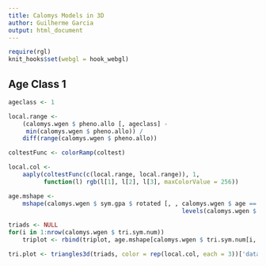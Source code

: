 ```yaml
---
title: Calomys Models in 3D
author: Guilherme Garcia
output: html_document
---
```


```r
require(rgl)
knit_hooks$set(webgl = hook_webgl)
```

## Age Class 1

```r
ageclass <- 1

local.range <-
    (calomys.wgen $ pheno.allo [, ageclass] -
     min(calomys.wgen $ pheno.allo)) /
    diff(range(calomys.wgen $ pheno.allo))

coltestFunc <- colorRamp(coltest)

local.col <-
    aaply(coltestFunc(c(local.range, local.range)), 1,
          function(l) rgb(l[1], l[2], l[3], maxColorValue = 256))

age.mshape <-
    mshape(calomys.wgen $ sym.gpa $ rotated [, , calomys.wgen $ age ==
                                                 levels(calomys.wgen $ age)[ageclass]])

triads <- NULL
for(i in 1:nrow(calomys.wgen $ tri.sym.num))
    triplot <- rbind(triplot, age.mshape[calomys.wgen $ tri.sym.num[i, ], ])

tri.plot <- triangles3d(triads, color = rep(local.col, each = 3))['data']
```
